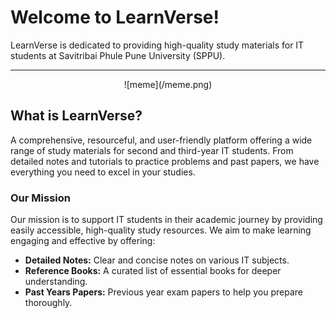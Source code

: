 # Welcome to LearnVerse!

LearnVerse is dedicated to providing high-quality study materials for IT students at Savitribai Phule Pune University (SPPU).

---

<p align="center">![meme](/meme.png)</p>

## What is LearnVerse?

A comprehensive, resourceful, and user-friendly platform offering a wide range of study materials for second and third-year IT students. From detailed notes and tutorials to practice problems and past papers, we have everything you need to excel in your studies.

### Our Mission

Our mission is to support IT students in their academic journey by providing easily accessible, high-quality study resources. We aim to make learning engaging and effective by offering:

- **Detailed Notes:** Clear and concise notes on various IT subjects.
- **Reference Books:** A curated list of essential books for deeper understanding.
- **Past Years Papers:** Previous year exam papers to help you prepare thoroughly.

